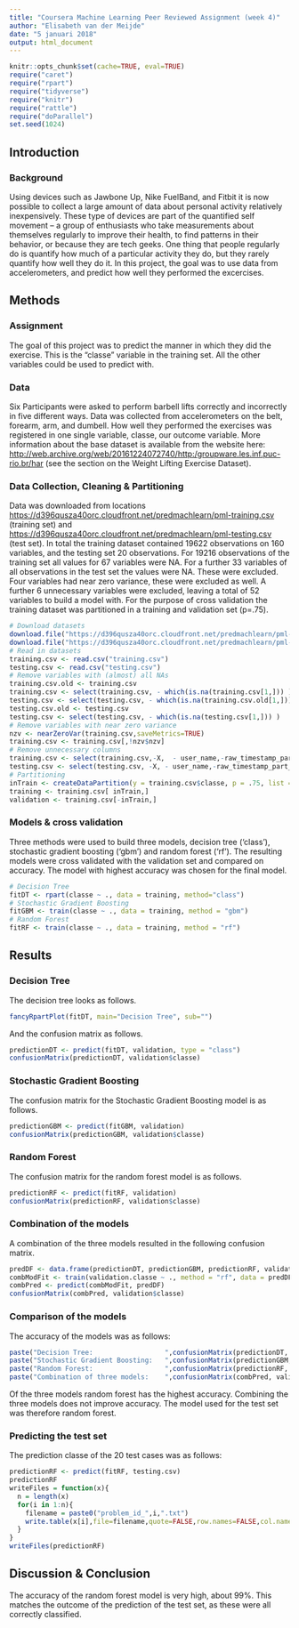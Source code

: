 ```yaml
---
title: "Coursera Machine Learning Peer Reviewed Assignment (week 4)"
author: "Elisabeth van der Meijde"
date: "5 januari 2018"
output: html_document
---
```


```r
knitr::opts_chunk$set(cache=TRUE, eval=TRUE)
require("caret")
require("rpart")
require("tidyverse")
require("knitr")
require("rattle")
require("doParallel")
set.seed(1024)
```
## Introduction

### Background
Using devices such as Jawbone Up, Nike FuelBand, and Fitbit it is now possible to collect a large amount of data about personal activity relatively inexpensively. These type of devices are part of the quantified self movement – a group of enthusiasts who take measurements about themselves regularly to improve their health, to find patterns in their behavior, or because they are tech geeks. One thing that people regularly do is quantify how much of a particular activity they do, but they rarely quantify how well they do it. In this project, the goal was to use data from accelerometers, and predict how well they performed the excercises.

## Methods

### Assignment
The goal of this project was to predict the manner in which they did the exercise. This is the "classe" variable in the training set. All the other variables could be used to predict with. 

### Data
Six Participants were asked to perform barbell lifts correctly and incorrectly in five different ways. Data was collected from accelerometers on the belt, forearm, arm, and dumbell. How well they performed the exercises was registered in one single variable, classe, our outcome variable. More information about the base dataset is available from the website here: <http://web.archive.org/web/20161224072740/http:/groupware.les.inf.puc-rio.br/har> (see the section on the Weight Lifting Exercise Dataset).

### Data Collection, Cleaning & Partitioning
Data was downloaded from locations <https://d396qusza40orc.cloudfront.net/predmachlearn/pml-training.csv> (training set) and <https://d396qusza40orc.cloudfront.net/predmachlearn/pml-testing.csv> (test set). In total the training dataset contained 19622 observations on 160 variables, and the testing set 20 observations. For 19216 observations of the training set all values for 67 variables were NA. For a further 33 variables of all observations in the test set the values were NA. These were excluded. Four variables had near zero variance, these were excluded as well. A further 6 unnecessary variables were excluded, leaving a total of 52 variables to build a model with. For the purpose of cross validation the training dataset was partitioned in a training and validation set (p=.75).

```r
# Download datasets
download.file("https://d396qusza40orc.cloudfront.net/predmachlearn/pml-training.csv", "training.csv")
download.file("https://d396qusza40orc.cloudfront.net/predmachlearn/pml-testing.csv", "testing.csv")
# Read in datasets
training.csv <- read.csv("training.csv")
testing.csv <- read.csv("testing.csv")
# Remove variables with (almost) all NAs
training.csv.old <- training.csv
training.csv <- select(training.csv, - which(is.na(training.csv[1,])) )
testing.csv <- select(testing.csv, - which(is.na(training.csv.old[1,])) )
testing.csv.old <- testing.csv
testing.csv <- select(testing.csv, - which(is.na(testing.csv[1,])) )
# Remove variables with near zero variance
nzv <- nearZeroVar(training.csv,saveMetrics=TRUE)
training.csv <- training.csv[,!nzv$nzv]
# Remove unnecessary columns
training.csv <- select(training.csv,-X,  - user_name,-raw_timestamp_part_1,-raw_timestamp_part_2,-cvtd_timestamp,-num_window )
testing.csv <- select(testing.csv, -X, - user_name,-raw_timestamp_part_1,-raw_timestamp_part_2,-cvtd_timestamp,-num_window,-problem_id )
# Partitioning
inTrain <- createDataPartition(y = training.csv$classe, p = .75, list = FALSE)
training <- training.csv[ inTrain,]
validation <- training.csv[-inTrain,]
```

### Models & cross validation
Three methods were used to build three models, decision tree ('class'), stochastic gradient boosting ('gbm') and random forest ('rf'). The resulting models were cross validated with the validation set and compared on accuracy. The model with highest accuracy was chosen for the final model.

```r
# Decision Tree
fitDT <- rpart(classe ~ ., data = training, method="class")
# Stochastic Gradient Boosting
fitGBM <- train(classe ~ ., data = training, method = "gbm")
# Random Forest
fitRF <- train(classe ~ ., data = training, method = "rf")
```
## Results

### Decision Tree
The decision tree looks as follows.
```r
fancyRpartPlot(fitDT, main="Decision Tree", sub="")
```
And the confusion matrix as follows.
```r
predictionDT <- predict(fitDT, validation, type = "class")
confusionMatrix(predictionDT, validation$classe)
```
### Stochastic Gradient Boosting
The confusion matrix for the Stochastic Gradient Boosting model is as follows.
```r
predictionGBM <- predict(fitGBM, validation)
confusionMatrix(predictionGBM, validation$classe)
```
### Random Forest
The confusion matrix for the random forest model is as follows.
```r
predictionRF <- predict(fitRF, validation)
confusionMatrix(predictionRF, validation$classe)
```
### Combination of the models
A combination of the three models resulted in the following confusion matrix.
```r
predDF <- data.frame(predictionDT, predictionGBM, predictionRF, validation$classe)
combModFit <- train(validation.classe ~ ., method = "rf", data = predDF)
combPred <- predict(combModFit, predDF)
confusionMatrix(combPred, validation$classe)
```
### Comparison of the models
The accuracy of the models was as follows:
```r
paste("Decision Tree:                  ",confusionMatrix(predictionDT, validation$classe)$overall[[1]],sep="")
paste("Stochastic Gradient Boosting:   ",confusionMatrix(predictionGBM, validation$classe)$overall[[1]],sep="")
paste("Random Forest:                  ",confusionMatrix(predictionRF, validation$classe)$overall[[1]],sep="")
paste("Combination of three models:    ",confusionMatrix(combPred, validation$classe)$overall[[1]],sep="")
```
Of the three models random forest has the highest accuracy. Combining the three models does not improve accuracy. The model used for the test set was therefore random forest.

### Predicting the test set
The prediction classe of the 20 test cases was as follows:
```r
predictionRF <- predict(fitRF, testing.csv)
predictionRF
writeFiles = function(x){
  n = length(x)
  for(i in 1:n){
    filename = paste0("problem_id_",i,".txt")
    write.table(x[i],file=filename,quote=FALSE,row.names=FALSE,col.names=FALSE)
  }
}
writeFiles(predictionRF)
```

## Discussion & Conclusion
The accuracy of the random forest model is very high, about 99%. This matches the outcome of the prediction of the test set, as these were all correctly classified.

